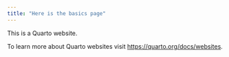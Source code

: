 ```yaml
---
title: "Here is the basics page"
---
```


This is a Quarto website.

To learn more about Quarto websites visit <https://quarto.org/docs/websites>.
